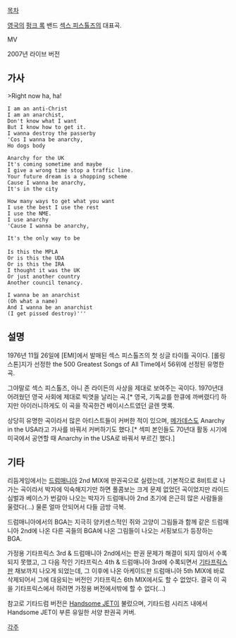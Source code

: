 [[목차]]

[[영국]]의 [[펑크 록]] 밴드 [[섹스 피스톨즈]]의 대표곡.

{{{#!html
<iframe width="480" height="270" src="http://www.youtube.com/embed/pOe9PJrbo0s?feature=player_detailpage" frameborder="0" allowfullscreen></iframe>
}}}
MV


{{{#!html
<iframe width="480" height="270" src="http://www.youtube.com/embed/BZrYGxDJ8s0?feature=player_detailpage" frameborder="0" allowfullscreen></iframe>
}}}
2007년 라이브 버전
== 가사 == 
>Right now ha, ha!

 I am an anti-Christ
 I am an anarchist,
 Don't know what I want
 But I know how to get it.
 I wanna destroy the passerby
 'Cos I wanna be anarchy,
 Ho dogs body

 Anarchy for the UK
 It's coming sometime and maybe
 I give a wrong time stop a traffic line.
 Your future dream is a shopping scheme
 Cause I wanna be anarchy,
 It's in the city

 How many ways to get what you want
 I use the best I use the rest
 I use the NME.
 I use anarchy
 'Cause I wanna be anarchy,

 It's the only way to be
 
 Is this the MPLA
 Or is this the UDA
 Or is this the IRA
 I thought it was the UK
 Or just another country
 Another council tenancy.

 I wanna be an anarchist
 (Oh what a name)
 And I wanna be an anarchist
 (I get pissed destroy)'''

== 설명 ==
1976년 11월 26일에 [EMI]에서 발매된 섹스 피스톨즈의 첫 싱글 타이틀 곡이다. [롤링 스톤]지가 선정한 the 500 Greatest Songs of All Time에서 56위에 선정된 유명한 곡.

그야말로 섹스 피스톨즈, 아니 존 라이든의 사상을 제대로 보여주는 곡이다. 1970년대 어려웠던 영국 사회에 제대로 빅엿을 날리는 곡.[* 영국, 기독교를 한큐에 까버렸다!] 하지만 아이러니하게도 이 곡을 작곡한건 베이시스트였던 글렌 맷록.

상당히 유명한 곡이라서 많은 아티스트들이 커버한 적이 있으며, [[메가데스]]도 Anarchy in the USA라고 가사를 바꿔서 커버하기도 했다.[* 섹피 본인들도 70년대 활동 시기에 미국에서 공연할 때 Anarchy in the USA로 바꿔서 부르긴 했다.]

== 기타 ==
리듬게임에서는 [[드럼매니아]] 2nd MIX에 판권곡으로 실렸는데, 기본적으로 8비트로 나가는 곡이라서 박자에 익숙해지기만 하면 풀콤보는 크게 문제 없었던 곡이었지만 라이드 심벌과 베이스가 번갈아 나오는 박자가 드럼매니아 2nd 초기에 은근히 많은 사람들을 울렸다(...) 물론 얼마 안되어서 다들 금방 극복.

드럼매니아에서의 BGA는 지극히 양키센스적인 쥐와 고양이 그림들과 함께 같은 드럼매니아 2nd에 나온 다른 곡들의 BGA에 나온 그림들이 나오는 서핑보드가 등장하는 BGA.

가정용 기타프릭스 3rd & 드럼매니아 2nd에서는 판권 문제가 해결이 되지 않아서 수록되지 못했고, 그 다음 작인 기타프릭스 4th & 드럼매니아 3rd에 수록되면서 [[기타프릭스]]판 채보까지 나오게 되었는데, 그 이후에 나온 아케이드판 드럼매니아 5th MIX에 바로 삭제되어서 그에 대응되는 버전인 기타프릭스 6th MIX에서도 할 수 없었다. 결국 이 곡을 기타프릭스에서 하려면 가정용 버전에서밖에 할 수 없다(...)

참고로 기타드럼 버전은 [[Handsome JET]]이 불렀으며, 기타드럼 시리즈 내에서 Handsome JET이 부른 유일한 서양 판권곡 커버.


[[각주]]

